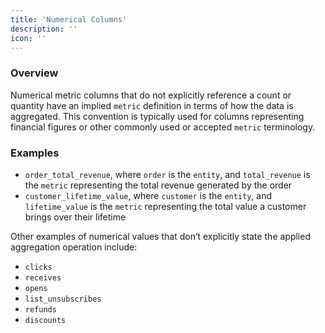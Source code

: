 ```yaml
---
title: 'Numerical Columns'
description: ''
icon: ''
---
```


### Overview

Numerical metric columns that do not explicitly reference a count or quantity have an implied  `metric` definition in 
terms of how the data is aggregated. This convention is typically used for columns representing financial figures or other 
commonly used or accepted `metric` terminology.

### Examples

- `order_total_revenue`, where `order` is the `entity`, and `total_revenue` is the `metric` representing the total revenue generated by the order
- `customer_lifetime_value`, where `customer` is the `entity`, and `lifetime_value` is 
the `metric` representing the total value a customer brings over their lifetime

Other examples of numerical values that don’t explicitly state the applied aggregation operation include:

- `clicks`
- `receives`
- `opens`
- `list_unsubscribes`
- `refunds`
- `discounts`